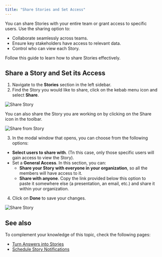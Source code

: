 ```yaml
---
title: "Share Stories and Set Access"
---
```


You can share Stories with your entire team or grant access to specific users. Use the sharing option to:

- Collaborate seamlessly across teams.
- Ensure key stakeholders have access to relevant data.
- Control who can view each Story.

Follow this guide to learn how to share Stories effectively.

## Share a Story and Set its Access

1. Navigate to the **Stories** section in the left sidebar.
2. Find the Story you would like to share, click on the kebab menu icon and select **Share**.

![Share Story](/images/share-story.png)

<Tip>
  You can also share the Story you are working on by clicking on the Share icon in the toolbar.

  ![Share from Story](/images/share-within.png)
</Tip>

3. In the modal window that opens, you can choose from the following options:

- **Select users to share with**. (Tn this case, only those specific users will gain access to view the Story).
- Set a **General Access**. In this section, you can:
  - **Share your Story with everyone in your organization**, so all the members will have access to it.
  - **Share with anyone**. Copy the link provided below this option to paste it somewhere else (a presentation, an email, etc.) and share it within your organization.

4. Click on **Done** to save your changes.

![Share Story](/images/share-story3-4.png)

## See also

To complement your knowledge of this topic, check the following pages:

- [Turn Answers into Stories](using-wisdom-ai-everyday/turn-answers-into-stories)
- [Schedule Story Notifications](/using-wisdom-ai-everyday/schedule-story-notifications)